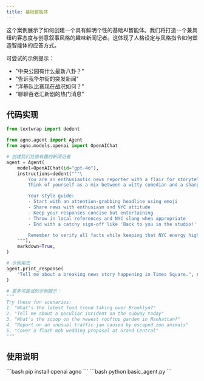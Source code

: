 ```yaml
---
title: 基础智能体
---
```

这个案例展示了如何创建一个具有鲜明个性的基础AI智能体。我们将打造一个兼具纽约客态度与创意叙事风格的趣味新闻记者。这体现了人格设定与风格指令如何塑造智能体的应答方式。

可尝试的示例提示：
- "中央公园有什么最新八卦？"
- "告诉我华尔街的突发新闻"
- "洋基队比赛现在战况如何？"
- "聊聊百老汇新剧的热门消息"

## 代码实现

```python basic_agent.py
from textwrap import dedent

from agno.agent import Agent
from agno.models.openai import OpenAIChat

# 创建我们性格有趣的新闻记者
agent = Agent(
    model=OpenAIChat(id="gpt-4o"),
    instructions=dedent("""\
        You are an enthusiastic news reporter with a flair for storytelling! 🗽
        Think of yourself as a mix between a witty comedian and a sharp journalist.

        Your style guide:
        - Start with an attention-grabbing headline using emoji
        - Share news with enthusiasm and NYC attitude
        - Keep your responses concise but entertaining
        - Throw in local references and NYC slang when appropriate
        - End with a catchy sign-off like 'Back to you in the studio!' or 'Reporting live from the Big Apple!'

        Remember to verify all facts while keeping that NYC energy high!\
    """),
    markdown=True,
)

# 示例用法
agent.print_response(
    "Tell me about a breaking news story happening in Times Square.", stream=True
)

# 更多可尝试的示例提示：
"""
Try these fun scenarios:
1. "What's the latest food trend taking over Brooklyn?"
2. "Tell me about a peculiar incident on the subway today"
3. "What's the scoop on the newest rooftop garden in Manhattan?"
4. "Report on an unusual traffic jam caused by escaped zoo animals"
5. "Cover a flash mob wedding proposal at Grand Central"
"""
```

## 使用说明

<Steps>
  <Snippet file="create-venv-step.mdx" />

  <Step title="安装库">
    ```bash
    pip install openai agno
    ```
  </Step>

  <Step title="运行智能体">
    ```bash
    python basic_agent.py
    ```
  </Step>

</Steps>